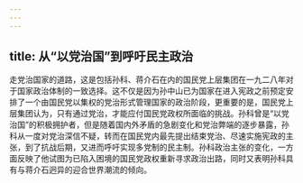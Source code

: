 ```yaml
---
---
---
```

title: 从“以党治国”到呼吁民主政治
---



走党治国家的道路，这是包括孙科、蒋介石在内的国民党上层集团在一九二八年对于国家政治体制的一致选择。这不仅是因为孙中山已为国家在进入宪政之前预定安排了一个由国民党以集权的党治形式管理国家的政治阶段，更重要的是，国民党上层集团认为，只有通过党治，才能应付国民党政权所面临的挑战。孙科曾是“以党治国”的积极拥护者，但是随着国内外矛盾的急剧变化和党治弊端的逐步暴露，孙科从一度对党治深信不疑，转而在国民党内最先提出结束党治、尽速实施宪政的主张，到了抗战后期，又进而呼吁实现多党制的民主制。孙科政治主张的变化，一方面反映了他试图为已陷入困境的国民党政权重新寻求政治出路，同时又表明孙科具有与蒋介石迥异的迎合世界潮流的倾向。
